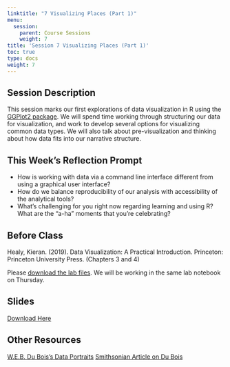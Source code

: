 ```yaml
---
linktitle: "7 Visualizing Places (Part 1)"
menu:
  session:
    parent: Course Sessions
    weight: 7
title: 'Session 7 Visualizing Places (Part 1)'
toc: true
type: docs
weight: 7
---
```


## Session Description

This session marks our first explorations of data visualization in R using the [GGPlot2 package](https://ggplot2-book.org). We will spend time working through structuring our data for visualization, and work to develop several options for visualizing common data types. We will also talk about pre-visualization and thinking about how data fits into our narrative structure.

## This Week's Reflection Prompt

- How is working with data via a command line interface different from using a graphical user interface?
- How do we balance reproducibility of our analysis with accessibility of the analytical tools?
- What's challenging for you right now regarding learning and using R? What are the "a-ha" moments that you're celebrating?

## Before Class

Healy, Kieran. (2019). Data Visualization: A Practical Introduction. Princeton: Princeton University Press. (Chapters 3 and 4)

Please [download the lab files](/schedule/session/07-Visualizing_Places_1_files/07_VisualizingPlaces.zip). We will be working in the same lab notebook on Thursday.

## Slides

[Download Here](/schedule/session/07-Visualizing_Places_1_files/S7_Data_Visualization.pdf)

## Other Resources

[W.E.B. Du Bois's Data Portraits](https://papress.com/products/w-e-b-du-boiss-data-portraits-visualizing-black-america)
[Smithsonian Article on Du Bois](https://www.smithsonianmag.com/history/first-time-together-and-color-book-displays-web-du-bois-visionary-infographics-180970826/)